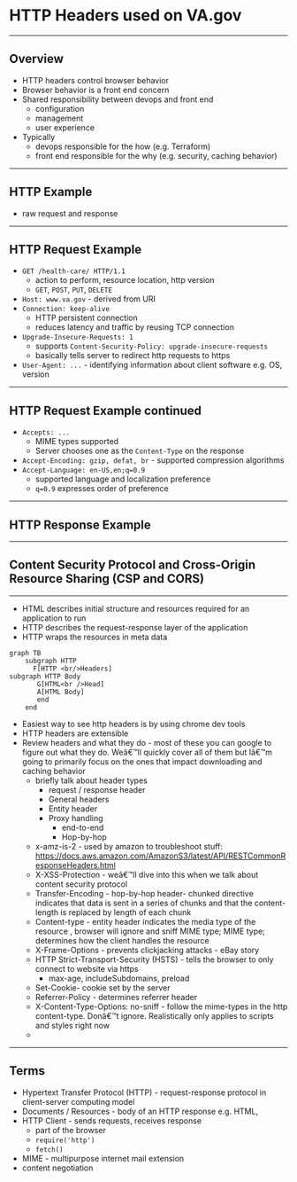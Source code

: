 # HTTP Headers used on VA.gov


---
## Overview

- HTTP headers control browser behavior
- Browser behavior is a front end concern
- Shared responsibility between devops and front end
  - configuration
  - management
  - user experience
- Typically
  - devops responsible for the how (e.g. Terraform)
  - front end responsible for the why (e.g. security, caching behavior)
---
## HTTP Example
- raw request and response

---
## HTTP Request Example
- `GET /health-care/ HTTP/1.1`
  - action to perform, resource location, http version
  - `GET`, `POST`, `PUT`, `DELETE`
- `Host: www.va.gov` - derived from URI
- `Connection: keep-alive`
  - HTTP persistent connection
  - reduces latency and traffic by reusing TCP connection
- `Upgrade-Insecure-Requests: 1`
  - supports `Content-Security-Policy: upgrade-insecure-requests`
  - basically tells server to redirect http requests to https
- `User-Agent: ...` - identifying information about client software e.g. OS, version
---
## HTTP Request Example continued

- `Accepts: ...`
  - MIME types supported
  - Server chooses one as the `Content-Type` on the response
- `Accept-Encoding: gzip, defat, br` - supported compression algorithms
- `Accept-Language: en-US,en;q=0.9`
  - supported language and localization preference
  - `q=0.9` expresses order of preference
---
## HTTP Response Example


---
## Content Security Protocol and Cross-Origin Resource Sharing (CSP and CORS)

---


- HTML describes initial structure and resources required for an application to run
- HTTP describes the request-response layer of the application
- HTTP wraps the resources in meta data
```mermaidjs
graph TB
    subgraph HTTP
      F[HTTP <br/>Headers]
subgraph HTTP Body
       G[HTML<br />Head]
       A[HTML Body]
       end
    end
```
- Easiest way to see http headers is by using chrome dev tools
- HTTP headers are extensible
- Review headers and what they do - most of these you can google to figure out what they do. Weâ€™ll quickly cover all of them but Iâ€™m going to primarily focus on the ones that impact downloading and caching behavior
	- briefly talk about header types
		- request / response header
		- General headers
		- Entity header
		- Proxy handling
			- end-to-end
			- Hop-by-hop
	- x-amz-is-2 - used by amazon to troubleshoot stuff: https://docs.aws.amazon.com/AmazonS3/latest/API/RESTCommonResponseHeaders.html
	- X-XSS-Protection - weâ€™ll dive into this when we talk about content security protocol
	- Transfer-Encoding - hop-by-hop header- chunked directive indicates that data is sent in a series of chunks and that the content-length is replaced by length of each chunk
	- Content-type - entity header indicates the media type of the resource , browser will ignore and sniff MIME type; MIME type; determines how the client handles the resource
	- X-Frame-Options - prevents clickjacking attacks - eBay story
	- HTTP Strict-Transport-Security (HSTS) - tells the browser to only connect to website via https
		- max-age, includeSubdomains, preload
	- Set-Cookie- cookie set by the server
	- Referrer-Policy - determines referrer header
	- X-Content-Type-Options: no-sniff - follow the mime-types in the http content-type. Donâ€™t ignore. Realistically only applies to scripts and styles right now
	-


---
## Terms
- Hypertext Transfer Protocol (HTTP) - request-response protocol in client-server computing model
- Documents / Resources - body of an HTTP response e.g. HTML,
- HTTP Client - sends requests, receives response
  - part of the browser
  - `require('http')`
  - `fetch()`
- MIME - multipurpose internet mail extension
- content negotiation